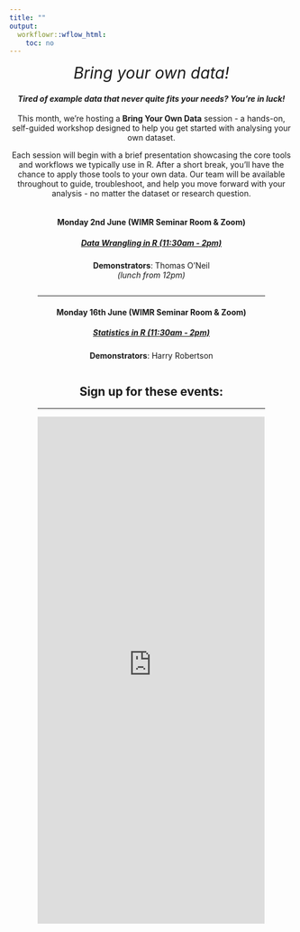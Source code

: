 ```yaml
---
title: ""
output:
  workflowr::wflow_html:
    toc: no
---
```

<div style = "text-align: center">

<span style="font-size:2em">*Bring your own data!*</span>

#### <i>**Tired of example data that never quite fits your needs? You're in luck!**</i>

This month, we’re hosting a **Bring Your Own Data** session - a hands-on, self-guided workshop designed to help you get started with analysing your own dataset.

Each session will begin with a brief presentation showcasing the core tools and workflows we typically use in R. After a short break, you’ll have the chance to apply those tools to your own data. Our team will be available throughout to guide, troubleshoot, and help you move forward with your analysis - no matter the dataset or research question.

<span style="display:inline-block; width:80%;"><wimr></span>

#### **Monday 2nd June** (WIMR Seminar Room & Zoom)

##### [Data Wrangling in R (11:30am - 2pm)](https://www.digitalresearchskills.network/202506_tidyverse.html) 
**Demonstrators**: Thomas O'Neil    
<read-time>*(lunch from 12pm)*</read-time>

<span style="display:inline-block; width:80%;"><hr></span>

#### **Monday 16th June** (WIMR Seminar Room & Zoom)

##### [Statistics in R (11:30am - 2pm)](https://www.digitalresearchskills.network/202506_stats.html)

**Demonstrators**: Harry Robertson  

<span style="display:inline-block; width:80%;"><wimr></span>

## **Sign up for these events:**    

<hr>

<iframe width="900px" height="900px" src="https://forms.cloud.microsoft/r/cYz7UP91aR?embed=true" frameborder="0" marginwidth="0" marginheight="0" style="border: none; max-width:100%; max-height:100vh" allowfullscreen webkitallowfullscreen mozallowfullscreen msallowfullscreen> </iframe>

</div>
